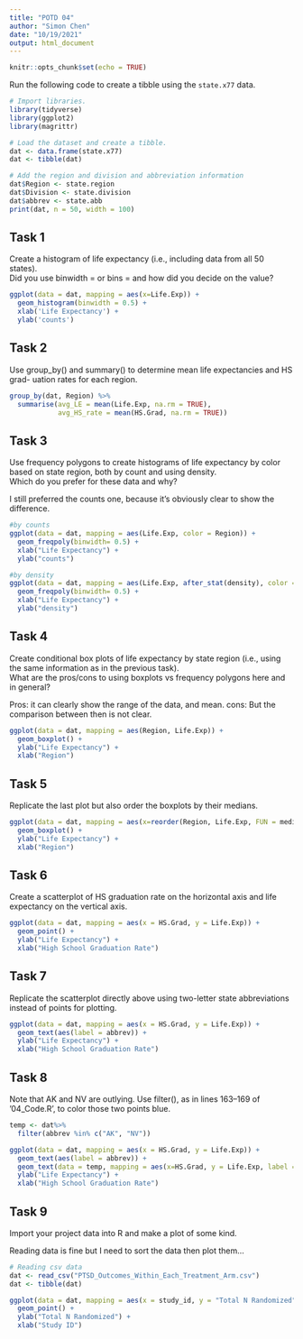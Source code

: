 ```yaml
---
title: "POTD 04"
author: "Simon Chen"
date: "10/19/2021"
output: html_document
---
```


```r
knitr::opts_chunk$set(echo = TRUE)
```


Run the following code to create a tibble using the `state.x77` data. <br>

```r
# Import libraries.
library(tidyverse)
library(ggplot2)
library(magrittr)

# Load the dataset and create a tibble.
dat <- data.frame(state.x77)
dat <- tibble(dat)

# Add the region and division and abbreviation information
dat$Region <- state.region
dat$Division <- state.division
dat$abbrev <- state.abb
print(dat, n = 50, width = 100)
```

## Task 1

Create a histogram of life expectancy (i.e., including data from all 50 states).<br> Did
you use binwidth = or bins = and how did you decide on the value?


```r
ggplot(data = dat, mapping = aes(x=Life.Exp)) +
  geom_histogram(binwidth = 0.5) +
  xlab('Life Expectancy') +
  ylab('counts')
```

## Task 2

Use group_by() and summary() to determine mean life expectancies and HS grad-
uation rates for each region.

```r
group_by(dat, Region) %>%
  summarise(avg_LE = mean(Life.Exp, na.rm = TRUE), 
            avg_HS_rate = mean(HS.Grad, na.rm = TRUE))
```

## Task 3

Use frequency polygons to create histograms of life expectancy by color based on state
region, both by count and using density. <br>Which do you prefer for these data and why?

I still preferred the counts one, because it's obviously clear to show the difference.
```r
#by counts
ggplot(data = dat, mapping = aes(Life.Exp, color = Region)) +
  geom_freqpoly(binwidth= 0.5) + 
  xlab("Life Expectancy") + 
  ylab("counts")

#by density
ggplot(data = dat, mapping = aes(Life.Exp, after_stat(density), color = Region)) +
  geom_freqpoly(binwidth= 0.5) + 
  xlab("Life Expectancy") + 
  ylab("density")
```

## Task 4

Create conditional box plots of life expectancy by state region (i.e., using the same
information as in the previous task). <br> What are the pros/cons to using boxplots vs frequency
polygons here and in general?

Pros: it can clearly show the range of the data, and mean.
cons: But the comparison between then is not clear.
```r
ggplot(data = dat, mapping = aes(Region, Life.Exp)) +
  geom_boxplot() + 
  ylab("Life Expectancy") + 
  xlab("Region")
```
## Task 5
Replicate the last plot but also order the boxplots by their medians.

```r
ggplot(data = dat, mapping = aes(x=reorder(Region, Life.Exp, FUN = median), y=Life.Exp)) +
  geom_boxplot() + 
  ylab("Life Expectancy") + 
  xlab("Region")
```

## Task 6
Create a scatterplot of HS graduation rate on the horizontal axis and life expectancy
on the vertical axis.

```r
ggplot(data = dat, mapping = aes(x = HS.Grad, y = Life.Exp)) +
  geom_point() + 
  ylab("Life Expectancy") + 
  xlab("High School Graduation Rate")
```

## Task 7
Replicate the scatterplot directly above using two-letter state abbreviations instead of
points for plotting.
```r
ggplot(data = dat, mapping = aes(x = HS.Grad, y = Life.Exp)) +
  geom_text(aes(label = abbrev)) + 
  ylab("Life Expectancy") + 
  xlab("High School Graduation Rate")
```

## Task 8

Note that AK and NV are outlying. Use filter(), as in lines 163–169 of ’04_Code.R’,
to color those two points blue.
```r
temp <- dat%>% 
  filter(abbrev %in% c("AK", "NV"))

ggplot(data = dat, mapping = aes(x = HS.Grad, y = Life.Exp)) +
  geom_text(aes(label = abbrev)) + 
  geom_text(data = temp, mapping = aes(x=HS.Grad, y = Life.Exp, label = abbrev), color = "blue") +
  ylab("Life Expectancy") + 
  xlab("High School Graduation Rate")
```

## Task 9

Import your project data into R and make a plot of some kind.

Reading data is fine but I need to sort the data then plot them...
```r
# Reading csv data
dat <- read_csv("PTSD_Outcomes_Within_Each_Treatment_Arm.csv")
dat <- tibble(dat)

ggplot(data = dat, mapping = aes(x = study_id, y = "Total N Randomized")) +
  geom_point() + 
  ylab("Total N Randomized") + 
  xlab("Study ID")
```
